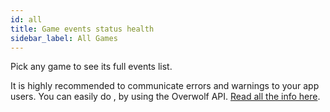 ```yaml
---
id: all
title: Game events status health
sidebar_label: All Games
---
```



Pick any game to see its full events list.

It is highly recommended to communicate errors and warnings to your app users.
You can easily do , by using the Overwolf API. [Read all the info here](/topics/using-events/how-to-check-events-status-from-app).

<EventsData allGames={true} />



